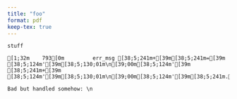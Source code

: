 ```yaml
--- 
title: "foo"
format: pdf
keep-tex: true
---
```


::: {.cell execution_count=1}
``` .python
stuff
```

::: {.cell-output .cell-output-error}
```
[1;32m    793[0m         err_msg [38;5;241m+[39m[38;5;241m=[39m [38;5;124m'[39m[38;5;130;01m\n[39;00m[38;5;124m'[39m [38;5;241m+[39m [38;5;124m'[39m[38;5;130;01m\n[39;00m[38;5;124m'[39m[38;5;241m.[39mjoin(remarks)
```
```
Bad but handled somehow: \n
```
:::
:::